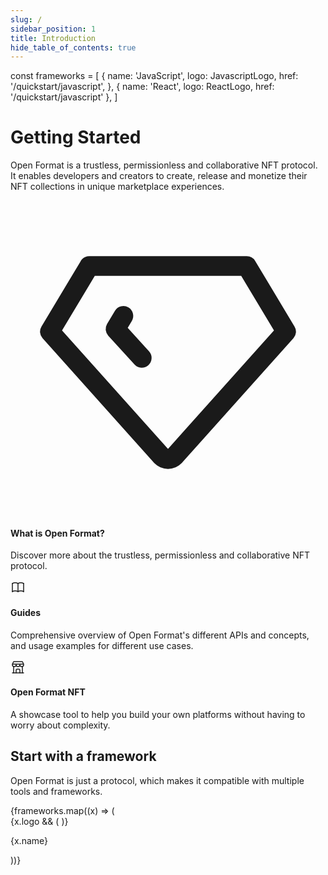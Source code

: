 ```yaml
---
slug: /
sidebar_position: 1
title: Introduction
hide_table_of_contents: true
---
```


<!-- Icons from: https://tabler-icons.io/ -->

const frameworks = [
  {
    name: 'JavaScript',
    logo: JavascriptLogo,
    href: '/quickstart/javascript',
  },
  { name: 'React', logo: ReactLogo, href: '/quickstart/javascript' },
]

# Getting Started

Open Format is a trustless, permissionless and collaborative NFT protocol. It enables developers and creators to create, release and monetize their NFT collections in unique marketplace experiences.

<div className="mt-6 grid grid-cols-1 gap-6 lg:grid-cols-3">
  <Link to="/what-is-open-format" className="group">
    <div className="grid auto-rows-min grid-cols-1 items-center h-full rounded-xl overflow-hidden dark:bg-[#0d0d0d] border border-[rgb(255,255,255,0.05)] sm:grid-cols-2 lg:grid-cols-1">
      <div className="relative aspect-[300/200] overflow-hidden">
        <div className="relative h-full flex justify-center items-center">
          <div className="absolute top-1/2 left-0 mt-[-1px] h-[2px] w-28 rounded-full bg-gradient-to-r from-black/10 dark:from-white/10" />
          <div className="flex items-center justify-center">
            <div className="flex items-center justify-center rounded-full w-20 h-20 mx-6 drop-shadow-[0px_0px_50px_rgba(255,255,255,1)] bg-black/10 dark:bg-white/10">
              <svg xmlns="http://www.w3.org/2000/svg" className="w-10 h-10 text-black dark:text-white" viewBox="0 0 24 24" stroke-width="1.5" stroke="currentColor" fill="none" stroke-linecap="round" stroke-linejoin="round">
                <path stroke="none" d="M0 0h24v24H0z" fill="none"></path>
                <path d="M6 5h12l3 5l-8.5 9.5a0.7 .7 0 0 1 -1 0l-8.5 -9.5l3 -5"></path>
                <path d="M10 12l-2 -2.2l.6 -1"></path>
              </svg>
            </div>
          </div>
          <div className="absolute top-1/2 right-0 mt-[-1px] h-[2px] w-28 rounded-full bg-gradient-to-l from-black/10 dark:from-white/10" />
        </div>
        <div
          className="transform-cpu pointer-events-none absolute inset-0 blur-3xl opacity-50 z-0"
          style={{ backgroundImage: "conic-gradient(from 180deg at 58.33% 50%, rgb(109, 84, 225) 0deg, rgb(25, 67, 157) 91.02deg, rgb(243, 99, 255) 180.24deg, rgb(26, 130, 252) 269.01deg, rgb(109, 84, 225) 360deg)" }}
        />
      </div>
      <div className="px-8 py-6 pb-8">
        <h4 className="text-2xl font-bold tracking-tighter dark:text-gray-100">
          What is Open Format?
        </h4>
        <p className="mt-1.5 text-lg text-gray-700 dark:text-gray-300">
          Discover more about the trustless, permissionless and collaborative NFT protocol.
        </p>
      </div>
    </div>
  </Link>
  <Link to="/guides/overview">
    <div className="grid auto-rows-min grid-cols-1 items-center h-full rounded-xl overflow-hidden dark:bg-[#0d0d0d] border border-[rgb(255,255,255,0.05)] sm:grid-cols-2 lg:grid-cols-1">
      <div className="relative aspect-[300/200] overflow-hidden">
        <div className="relative h-full flex justify-center items-center">
          <div className="absolute top-1/2 left-0 mt-[-1px] h-[2px] w-28 rounded-full bg-gradient-to-r from-black/10 dark:from-white/10" />
          <div className="flex items-center justify-center">
            <div className="flex items-center justify-center rounded-full w-20 h-20 mx-6 drop-shadow-[0px_0px_50px_rgba(255,255,255,1)] bg-black/10 dark:bg-white/10">
              <svg xmlns="http://www.w3.org/2000/svg" className="w-10 h-10 text-black dark:text-white" width="24" height="24" viewBox="0 0 24 24" stroke-width="1.5" stroke="currentColor" fill="none" stroke-linecap="round" stroke-linejoin="round">
                <path stroke="none" d="M0 0h24v24H0z" fill="none"></path>
                <path d="M3 19a9 9 0 0 1 9 0a9 9 0 0 1 9 0"></path>
                <path d="M3 6a9 9 0 0 1 9 0a9 9 0 0 1 9 0"></path>
                <line x1="3" y1="6" x2="3" y2="19"></line>
                <line x1="12" y1="6" x2="12" y2="19"></line>
                <line x1="21" y1="6" x2="21" y2="19"></line>
              </svg>
            </div>
          </div>
          <div className="absolute top-1/2 right-0 mt-[-1px] h-[2px] w-28 rounded-full bg-gradient-to-l from-black/10 dark:from-white/10" />
        </div>
        <div
          className="transform-cpu pointer-events-none absolute inset-0 blur-3xl opacity-50 z-0"
          style={{ backgroundImage: "conic-gradient(from 180deg at 58.33% 50%, rgb(107, 202, 238) 0deg, rgb(107, 202, 238) 91.02deg, rgb(46, 182, 125) 180.24deg, rgb(74, 21, 75) 269.01deg, rgb(107, 202, 238) 360deg)" }}
        />
      </div>
      <div className="px-8 py-6 pb-8">
        <h4 className="text-2xl font-bold tracking-tighter dark:text-gray-100">
          Guides
        </h4>
        <p className="mt-1.5 text-lg text-gray-700 dark:text-gray-300">
          Comprehensive overview of Open Format's different APIs and concepts, and usage examples for different use cases.
        </p>
      </div>
    </div>
  </Link>
  <Link to="https://open-format-nft.vercel.app/">
    <div className="grid auto-rows-min grid-cols-1 items-center h-full rounded-xl overflow-hidden border border-[rgb(255,255,255,0.05)] sm:grid-cols-2 lg:grid-cols-1 dark:bg-[#0d0d0d]">
      <div className="relative aspect-[300/200] overflow-hidden">
        <div className="relative h-full flex justify-center items-center">
          <div className="absolute top-1/2 left-0 mt-[-1px] h-[2px] w-28 rounded-full bg-gradient-to-r from-black/10 dark:from-white/10" />
          <div className="flex items-center justify-center">
            <div className="flex items-center justify-center rounded-full w-20 h-20 mx-6 drop-shadow-[0px_0px_50px_rgba(255,255,255,1)] bg-black/10 dark:bg-white/10">
              <svg xmlns="http://www.w3.org/2000/svg" className="w-10 h-10 text-black dark:text-white" width="24" height="24" viewBox="0 0 24 24" stroke-width="1.5" stroke="currentColor" fill="none" stroke-linecap="round" stroke-linejoin="round">
                <path stroke="none" d="M0 0h24v24H0z" fill="none"></path>
                <line x1="3" y1="21" x2="21" y2="21"></line>
                <path d="M3 7v1a3 3 0 0 0 6 0v-1m0 1a3 3 0 0 0 6 0v-1m0 1a3 3 0 0 0 6 0v-1h-18l2 -4h14l2 4"></path>
                <line x1="5" y1="21" x2="5" y2="10.85"></line>
                <line x1="19" y1="21" x2="19" y2="10.85"></line>
                <path d="M9 21v-4a2 2 0 0 1 2 -2h2a2 2 0 0 1 2 2v4"></path>
              </svg>
            </div>
          </div>
          <div className="absolute top-1/2 right-0 mt-[-1px] h-[2px] w-28 rounded-full bg-gradient-to-l from-black/10 dark:from-white/10" />
        </div>
        <div
          className="transform-cpu pointer-events-none absolute inset-0 blur-3xl opacity-50 z-0"
          style={{ backgroundImage: "conic-gradient(from 180deg at 50% 50%, rgb(107, 202, 238) -48.75deg, rgb(242, 78, 30) 35.62deg, rgb(162, 89, 255) 153.75deg, rgb(26, 188, 254) 232.5deg, rgb(107, 202, 238) 311.25deg, rgb(242, 78, 30) 395.63deg)" }}
        />
      </div>
      <div className="px-8 py-6 pb-8">
        <h4 className="text-2xl font-bold tracking-tighter dark:text-gray-100">
          Open Format NFT
        </h4>
        <p className="mt-1.5 text-lg text-gray-700 dark:text-gray-300">
          A showcase tool to help you build your own platforms without having to worry about complexity.
        </p>
      </div>
    </div>
  </Link>
</div>

## Start with a framework

Open Format is just a protocol, which makes it compatible with multiple tools and frameworks.

<div>
  <div class="row is-multiline">
    {frameworks.map((x) => (
      <div key={x.name} class="col col--3">
        <Link class="card" to={x.href}>
          <div class="card__body" style={{ display: 'flex', gap: 20, alignItems: 'center' }}>
            {x.logo && (
              <x.logo width="20" alt={x.name} style={{ display: 'block', maxHeight: 20 }} />
            )}
            <p>{x.name}</p>
          </div>
        </Link>
      </div>
    ))}
  </div>
</div>
